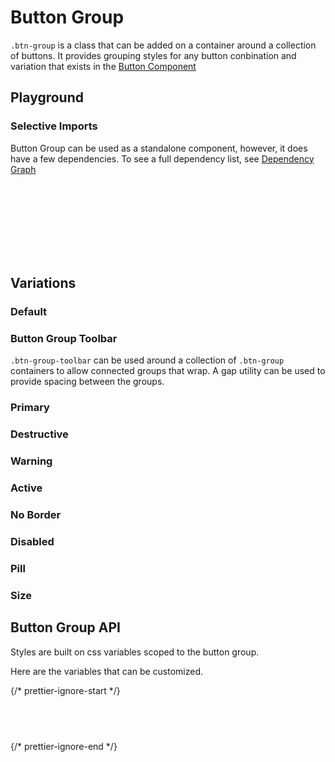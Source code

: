 
<Meta of={ButtonGroupStories} />

# Button Group

`.btn-group` is a class that can be added on a container around a collection of buttons. It provides grouping styles for any button conbination and variation that exists in the [Button Component](?path=/docs/navigation-components-button--docs)

## Playground

<Canvas of={ButtonGroupStories.Default} />
<Controls of={ButtonGroupStories.Default} />

### Selective Imports

Button Group can be used as a standalone component, however, it does have a few dependencies. To see a full dependency list, see [Dependency Graph](?path=/docs/overview-selective-imports--docs#dependencies)

```css
// Depends on
@import '@rolemodel/optics/dist/scss/core/tokens';
@import '@rolemodel/optics/dist/scss/core/base';
@import '@rolemodel/optics/dist/scss/components/icon';
@import '@rolemodel/optics/dist/scss/components/button';

// Component
@import '@rolemodel/optics/dist/scss/components/button_group';
```

## Variations

### Default

<Canvas of={ButtonGroupStories.Default} />

### Button Group Toolbar

`.btn-group-toolbar` can be used around a collection of `.btn-group` containers to allow connected groups that wrap. A gap utility can be used to provide spacing between the groups.

<Canvas of={ButtonGroupStories.Toolbar} />

### Primary

<Canvas of={ButtonGroupStories.Primary} />

### Destructive

<Canvas of={ButtonGroupStories.Destructive} />

### Warning

<Canvas of={ButtonGroupStories.Warning} />

### Active

<Canvas of={ButtonGroupStories.Active} />

### No Border

<Canvas of={ButtonGroupStories.NoBorder} />

### Disabled

<Canvas of={ButtonGroupStories.Disabled} />

### Pill

<Canvas of={ButtonGroupStories.Pill} />

### Size

<Canvas of={ButtonGroupStories.Size} />

## Button Group API

Styles are built on css variables scoped to the button group.

Here are the variables that can be customized.

{/* prettier-ignore-start */}
```css
--op-btn-group-hover-z-index
--op-btn-group-active-z-index
--op-btn-group-focus-z-index
```
{/* prettier-ignore-end */}
